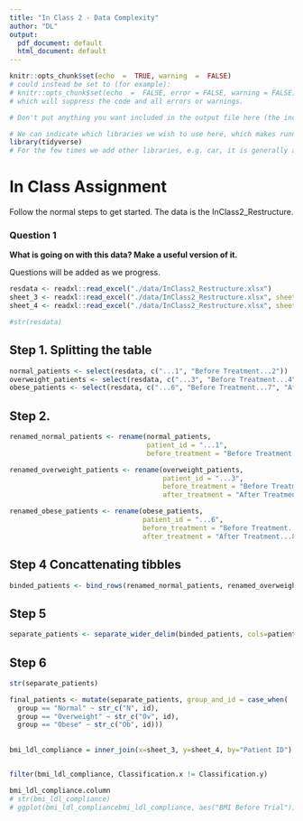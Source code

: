 ```yaml
---
title: "In Class 2 - Data Complexity"
author: "DL"
output:
  pdf_document: default
  html_document: default
---
```


```r

knitr::opts_chunk$set(echo  =  TRUE, warning  =  FALSE)
# could instead be set to (for example): 
# knitr::opts_chunk$set(echo  =  FALSE, error = FALSE, warning = FALSE)
# which will suppress the code and all errors or warnings.

# Don't put anything you want included in the output file here (the include option set to false)

# We can indicate which libraries we wish to use here, which makes running code in place (without knitting) a bit more convenient.
library(tidyverse)
# For the few times we add other libraries, e.g. car, it is generally a good idea to add them here.
```

# In Class Assignment 

Follow the normal steps to get started. The data is the InClass2_Restructure.


### Question 1

**What is going on with this data? Make a useful version of it.**

Questions will be added as we progress.

```r
resdata <- readxl::read_excel("./data/InClass2_Restructure.xlsx")
sheet_3 <- readxl::read_excel("./data/InClass2_Restructure.xlsx", sheet = "Data Set 3")
sheet_4 <- readxl::read_excel("./data/InClass2_Restructure.xlsx", sheet = "Data Set 4")

#str(resdata)

```

## Step 1. Splitting the table

```r
normal_patients <- select(resdata, c("...1", "Before Treatment...2"))
overweight_patients <- select(resdata, c("...3", "Before Treatment...4", "After Treatment...5"))
obese_patients <- select(resdata, c("...6", "Before Treatment...7", "After Treatment...8"))

```

## Step 2. 

```r
renamed_normal_patients <- rename(normal_patients, 
                                  patient_id = "...1", 
                                  before_treatment = "Before Treatment...2")

renamed_overweight_patients <- rename(overweight_patients, 
                                      patient_id = "...3",  
                                      before_treatment = "Before Treatment...4", 
                                      after_treatment = "After Treatment...5")

renamed_obese_patients <- rename(obese_patients, 
                                 patient_id = "...6",  
                                 before_treatment = "Before Treatment...7",  
                                 after_treatment = "After Treatment...8")


```


## Step 4 Concattenating tibbles

```r
binded_patients <- bind_rows(renamed_normal_patients, renamed_overweight_patients, renamed_obese_patients)
```


## Step 5

```r
separate_patients <- separate_wider_delim(binded_patients, cols=patient_id, delim=" Patient ", names=c("group", "id"))
```


## Step 6

```r
str(separate_patients)

final_patients <- mutate(separate_patients, group_and_id = case_when(
  group == "Normal" ~ str_c("N", id),
  group == "Overweight" ~ str_c("Ov", id),
  group == "Obese" ~ str_c("Ob", id)))
```
## 
```r
bmi_ldl_compliance = inner_join(x=sheet_3, y=sheet_4, by="Patient ID")
  
```

```r
filter(bmi_ldl_compliance, Classification.x != Classification.y)
```



```r
bmi_ldl_compliance.column
# str(bmi_ldl_compliance)
# ggplot(bmi_ldl_compliancebmi_ldl_compliance, aes("BMI Before Trial")) + geom_density()
```



\newpage


